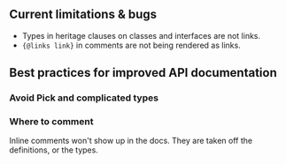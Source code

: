 ## Current limitations & bugs

- Types in heritage clauses on classes and interfaces are not links.
- `{@links link}` in comments are not being rendered as links.


## Best practices for improved API documentation

### Avoid Pick and complicated types

### Where to comment

Inline comments won't show up in the docs. They are taken off the definitions, or the types.

### 

